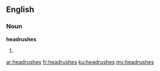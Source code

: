 ==English==

===Noun===
'''headrushes'''

# {{plural of|headrush}}

[[ar:headrushes]]
[[fr:headrushes]]
[[ku:headrushes]]
[[my:headrushes]]